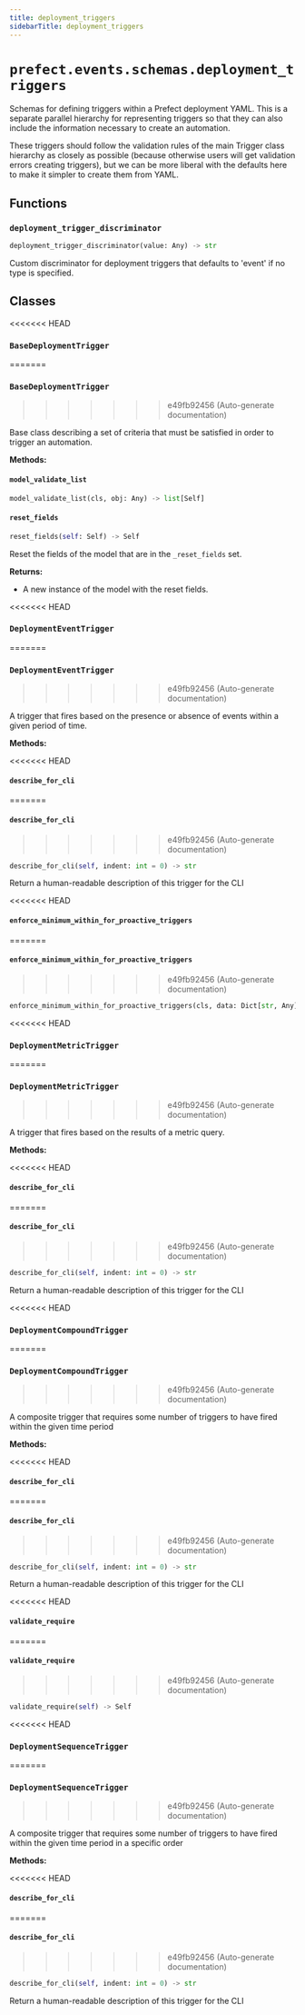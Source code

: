 ```yaml
---
title: deployment_triggers
sidebarTitle: deployment_triggers
---
```


# `prefect.events.schemas.deployment_triggers`



Schemas for defining triggers within a Prefect deployment YAML.  This is a separate
parallel hierarchy for representing triggers so that they can also include the
information necessary to create an automation.

These triggers should follow the validation rules of the main Trigger class hierarchy as
closely as possible (because otherwise users will get validation errors creating
triggers), but we can be more liberal with the defaults here to make it simpler to
create them from YAML.


## Functions

### `deployment_trigger_discriminator` <sup><a href="https://github.com/PrefectHQ/prefect/blob/main/src/prefect/events/schemas/deployment_triggers.py#L105" target="_blank"><Icon icon="github" style="width: 14px; height: 14px;" /></a></sup>

```python
deployment_trigger_discriminator(value: Any) -> str
```


Custom discriminator for deployment triggers that defaults to 'event' if no type is specified.


## Classes

<<<<<<< HEAD
### `BaseDeploymentTrigger` <sup><a href="https://github.com/PrefectHQ/prefect/blob/main/src/prefect/events/schemas/deployment_triggers.py#L38" target="_blank"><Icon icon="github" style="width: 14px; height: 14px;" /></a></sup>
=======
### `BaseDeploymentTrigger` <sup><a href="https://github.com/PrefectHQ/prefect/blob/main/src/prefect/events/schemas/deployment_triggers.py#L37" target="_blank"><Icon icon="github" style="width: 14px; height: 14px;" /></a></sup>
>>>>>>> e49fb92456 (Auto-generate documentation)


Base class describing a set of criteria that must be satisfied in order to trigger
an automation.


**Methods:**

#### `model_validate_list` <sup><a href="https://github.com/PrefectHQ/prefect/blob/main/src/prefect/_internal/schemas/bases.py#L56" target="_blank"><Icon icon="github" style="width: 14px; height: 14px;" /></a></sup>

```python
model_validate_list(cls, obj: Any) -> list[Self]
```

#### `reset_fields` <sup><a href="https://github.com/PrefectHQ/prefect/blob/main/src/prefect/_internal/schemas/bases.py#L85" target="_blank"><Icon icon="github" style="width: 14px; height: 14px;" /></a></sup>

```python
reset_fields(self: Self) -> Self
```

Reset the fields of the model that are in the `_reset_fields` set.

**Returns:**
- A new instance of the model with the reset fields.


<<<<<<< HEAD
### `DeploymentEventTrigger` <sup><a href="https://github.com/PrefectHQ/prefect/blob/main/src/prefect/events/schemas/deployment_triggers.py#L82" target="_blank"><Icon icon="github" style="width: 14px; height: 14px;" /></a></sup>
=======
### `DeploymentEventTrigger` <sup><a href="https://github.com/PrefectHQ/prefect/blob/main/src/prefect/events/schemas/deployment_triggers.py#L74" target="_blank"><Icon icon="github" style="width: 14px; height: 14px;" /></a></sup>
>>>>>>> e49fb92456 (Auto-generate documentation)


A trigger that fires based on the presence or absence of events within a given
period of time.


**Methods:**

<<<<<<< HEAD
#### `describe_for_cli` <sup><a href="https://github.com/PrefectHQ/prefect/blob/main/src/prefect/events/schemas/automations.py#L208" target="_blank"><Icon icon="github" style="width: 14px; height: 14px;" /></a></sup>
=======
#### `describe_for_cli` <sup><a href="https://github.com/PrefectHQ/prefect/blob/main/src/prefect/events/schemas/automations.py#L210" target="_blank"><Icon icon="github" style="width: 14px; height: 14px;" /></a></sup>
>>>>>>> e49fb92456 (Auto-generate documentation)

```python
describe_for_cli(self, indent: int = 0) -> str
```

Return a human-readable description of this trigger for the CLI


<<<<<<< HEAD
#### `enforce_minimum_within_for_proactive_triggers` <sup><a href="https://github.com/PrefectHQ/prefect/blob/main/src/prefect/events/schemas/automations.py#L180" target="_blank"><Icon icon="github" style="width: 14px; height: 14px;" /></a></sup>
=======
#### `enforce_minimum_within_for_proactive_triggers` <sup><a href="https://github.com/PrefectHQ/prefect/blob/main/src/prefect/events/schemas/automations.py#L182" target="_blank"><Icon icon="github" style="width: 14px; height: 14px;" /></a></sup>
>>>>>>> e49fb92456 (Auto-generate documentation)

```python
enforce_minimum_within_for_proactive_triggers(cls, data: Dict[str, Any]) -> Dict[str, Any]
```

<<<<<<< HEAD
### `DeploymentMetricTrigger` <sup><a href="https://github.com/PrefectHQ/prefect/blob/main/src/prefect/events/schemas/deployment_triggers.py#L91" target="_blank"><Icon icon="github" style="width: 14px; height: 14px;" /></a></sup>
=======
### `DeploymentMetricTrigger` <sup><a href="https://github.com/PrefectHQ/prefect/blob/main/src/prefect/events/schemas/deployment_triggers.py#L83" target="_blank"><Icon icon="github" style="width: 14px; height: 14px;" /></a></sup>
>>>>>>> e49fb92456 (Auto-generate documentation)


A trigger that fires based on the results of a metric query.


**Methods:**

<<<<<<< HEAD
#### `describe_for_cli` <sup><a href="https://github.com/PrefectHQ/prefect/blob/main/src/prefect/events/schemas/automations.py#L308" target="_blank"><Icon icon="github" style="width: 14px; height: 14px;" /></a></sup>
=======
#### `describe_for_cli` <sup><a href="https://github.com/PrefectHQ/prefect/blob/main/src/prefect/events/schemas/automations.py#L310" target="_blank"><Icon icon="github" style="width: 14px; height: 14px;" /></a></sup>
>>>>>>> e49fb92456 (Auto-generate documentation)

```python
describe_for_cli(self, indent: int = 0) -> str
```

Return a human-readable description of this trigger for the CLI


<<<<<<< HEAD
### `DeploymentCompoundTrigger` <sup><a href="https://github.com/PrefectHQ/prefect/blob/main/src/prefect/events/schemas/deployment_triggers.py#L99" target="_blank"><Icon icon="github" style="width: 14px; height: 14px;" /></a></sup>
=======
### `DeploymentCompoundTrigger` <sup><a href="https://github.com/PrefectHQ/prefect/blob/main/src/prefect/events/schemas/deployment_triggers.py#L91" target="_blank"><Icon icon="github" style="width: 14px; height: 14px;" /></a></sup>
>>>>>>> e49fb92456 (Auto-generate documentation)


A composite trigger that requires some number of triggers to have
fired within the given time period


**Methods:**

<<<<<<< HEAD
#### `describe_for_cli` <sup><a href="https://github.com/PrefectHQ/prefect/blob/main/src/prefect/events/schemas/automations.py#L357" target="_blank"><Icon icon="github" style="width: 14px; height: 14px;" /></a></sup>
=======
#### `describe_for_cli` <sup><a href="https://github.com/PrefectHQ/prefect/blob/main/src/prefect/events/schemas/automations.py#L359" target="_blank"><Icon icon="github" style="width: 14px; height: 14px;" /></a></sup>
>>>>>>> e49fb92456 (Auto-generate documentation)

```python
describe_for_cli(self, indent: int = 0) -> str
```

Return a human-readable description of this trigger for the CLI


<<<<<<< HEAD
#### `validate_require` <sup><a href="https://github.com/PrefectHQ/prefect/blob/main/src/prefect/events/schemas/automations.py#L346" target="_blank"><Icon icon="github" style="width: 14px; height: 14px;" /></a></sup>
=======
#### `validate_require` <sup><a href="https://github.com/PrefectHQ/prefect/blob/main/src/prefect/events/schemas/automations.py#L348" target="_blank"><Icon icon="github" style="width: 14px; height: 14px;" /></a></sup>
>>>>>>> e49fb92456 (Auto-generate documentation)

```python
validate_require(self) -> Self
```

<<<<<<< HEAD
### `DeploymentSequenceTrigger` <sup><a href="https://github.com/PrefectHQ/prefect/blob/main/src/prefect/events/schemas/deployment_triggers.py#L106" target="_blank"><Icon icon="github" style="width: 14px; height: 14px;" /></a></sup>
=======
### `DeploymentSequenceTrigger` <sup><a href="https://github.com/PrefectHQ/prefect/blob/main/src/prefect/events/schemas/deployment_triggers.py#L98" target="_blank"><Icon icon="github" style="width: 14px; height: 14px;" /></a></sup>
>>>>>>> e49fb92456 (Auto-generate documentation)


A composite trigger that requires some number of triggers to have fired
within the given time period in a specific order


**Methods:**

<<<<<<< HEAD
#### `describe_for_cli` <sup><a href="https://github.com/PrefectHQ/prefect/blob/main/src/prefect/events/schemas/automations.py#L381" target="_blank"><Icon icon="github" style="width: 14px; height: 14px;" /></a></sup>
=======
#### `describe_for_cli` <sup><a href="https://github.com/PrefectHQ/prefect/blob/main/src/prefect/events/schemas/automations.py#L383" target="_blank"><Icon icon="github" style="width: 14px; height: 14px;" /></a></sup>
>>>>>>> e49fb92456 (Auto-generate documentation)

```python
describe_for_cli(self, indent: int = 0) -> str
```

Return a human-readable description of this trigger for the CLI


